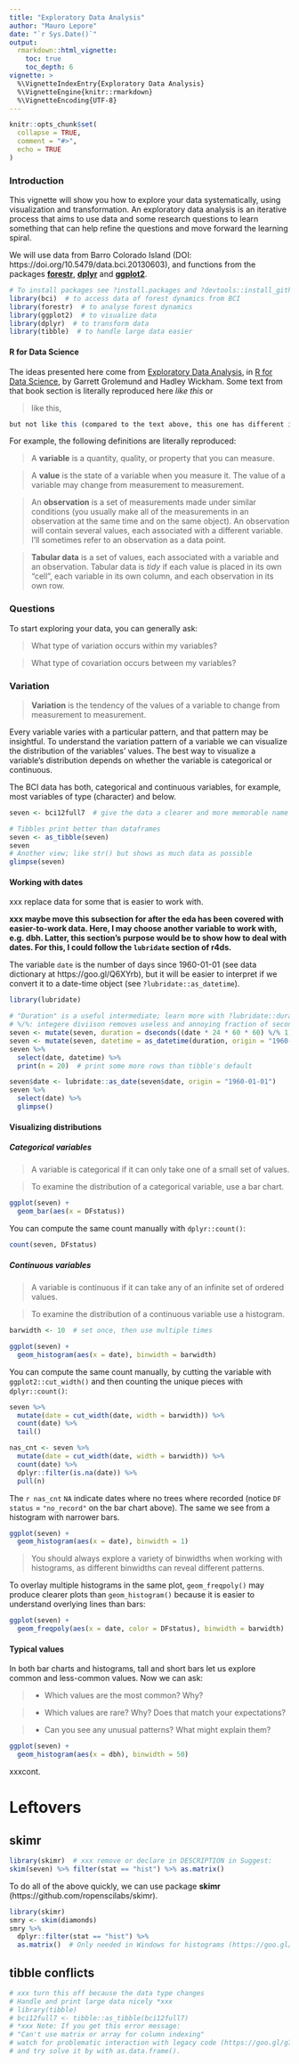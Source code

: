 ```yaml
---
title: "Exploratory Data Analysis"
author: "Mauro Lepore"
date: "`r Sys.Date()`"
output: 
  rmarkdown::html_vignette:
    toc: true
    toc_depth: 6
vignette: >
  %\VignetteIndexEntry{Exploratory Data Analysis}
  %\VignetteEngine{knitr::rmarkdown}
  %\VignetteEncoding{UTF-8}
---
```


```r
knitr::opts_chunk$set(
  collapse = TRUE,
  comment = "#>",
  echo = TRUE
)
```

### Introduction

This vignette will show you how to explore your data systematically, using visualization and transformation. An exploratory data analysis is an iterative process that aims to use data and some research questions to learn something that can help refine the questions and move forward the learning spiral.

We will use data from Barro Colorado Island (DOI: https://doi.org/10.5479/data.bci.20130603), and functions from the packages **[forestr](https://forestgeo.github.io/forestr/)**, **[dplyr](http://dplyr.tidyverse.org/)** and **[ggplot2](http://ggplot2.tidyverse.org/)**.

```r
# To install packages see ?install.packages and ?devtools::install_github
library(bci)  # to access data of forest dynamics from BCI
library(forestr)  # to analyse forest dynamics
library(ggplot2)  # to visualize data
library(dplyr)  # to transform data
library(tibble)  # to handle large data easier
```

#### R for Data Science

The ideas presented here come from [Exploratory Data Analysis](http://r4ds.had.co.nz/exploratory-data-analysis.html), in [R for Data Science](http://r4ds.had.co.nz/), by Garrett Grolemund and Hadley Wickham. Some text from that book section is literally reproduced here _like this_ or

> like this,

```R
but not like this (compared to the text above, this one has different indentation and fonttype).
```

For example, the following definitions are literally reproduced:

> A __variable__ is a quantity, quality, or property that you can measure. 

> A __value__ is the state of a variable when you measure it. The value of a
    variable may change from measurement to measurement.
  
> An __observation__ is a set of measurements made under similar conditions
    (you usually make all of the measurements in an observation at the same 
    time and on the same object). An observation will contain several values, 
    each associated with a different variable. I'll sometimes refer to 
    an observation as a data point.

> __Tabular data__ is a set of values, each associated with a variable and an 
    observation. Tabular data is _tidy_ if each value is placed in its own
    "cell", each variable in its own column, and each observation in its own 
    row. 



### Questions

To start exploring your data, you can generally ask:

> What type of variation occurs within my variables?

> What type of covariation occurs between my variables?


### Variation

> __Variation__ is the tendency of the values of a variable to change from measurement to measurement. 

Every variable varies with a particular pattern, and that pattern may be insightful. To understand the variation pattern of a variable we can visualize the distribution of the variables' values. The best way to visualize a variable's distribution depends on whether the variable is categorical or continuous.

The BCI data has both, categorical and continuous variables, for example, most variables of type <chr> (character) and <dbl> below.

```r
seven <- bci12full7  # give the data a clearer and more memorable name

# Tibbles print better than dataframes
seven <- as_tibble(seven)
seven
# Another view; like str() but shows as much data as possible
glimpse(seven)
```


#### Working with dates

xxx replace data for some that is easier to work with.

__xxx maybe move this subsection for after the eda has been covered with easier-to-work data. Here, I may choose another variable to work with, e.g. dbh. Latter, this section's purpose would be to show how to deal with dates. For this, I could follow the `lubridate` section of r4ds.__

The variable `date` is the number of days since 1960-01-01 (see data dictionary at https://goo.gl/Q6XYrb), but it will be easier to interpret if we convert it to a date-time object (see `?lubridate::as_datetime`).

```r
library(lubridate)

# "Duration" is a useful intermediate; learn more with ?lubridate::duration
# %/%: integere diviison removes useless and annoying fraction of seconds.
seven <- mutate(seven, duration = dseconds((date * 24 * 60 * 60) %/% 1))
seven <- mutate(seven, datetime = as_datetime(duration, origin = "1960-01-01"))
seven %>% 
  select(date, datetime) %>%
  print(n = 20)  # print some more rows than tibble's default
```

```r
seven$date <- lubridate::as_date(seven$date, origin = "1960-01-01")
seven %>% 
  select(date) %>% 
  glimpse()
```



#### Visualizing distributions

##### Categorical variables

> A variable is categorical if it can only take one of a small set of values.

> To examine the distribution of a categorical variable, use a bar chart.

```r
ggplot(seven) +
  geom_bar(aes(x = DFstatus))
```

You can compute the same count manually with `dplyr::count()`:

```r
count(seven, DFstatus)
```

##### Continuous variables

> A variable is continuous if it can take any of an infinite set of ordered values.

> To examine the distribution of a continuous variable use a histogram.

```r
barwidth <- 10  # set once, then use multiple times

ggplot(seven) +
  geom_histogram(aes(x = date), binwidth = barwidth)
```

You can compute the same count manually, by cutting the variable with `ggplot2::cut_width()` and then counting the unique pieces with `dplyr::count()`:

```r
seven %>% 
  mutate(date = cut_width(date, width = barwidth)) %>% 
  count(date) %>% 
  tail()
```

```r
nas_cnt <- seven %>% 
  mutate(date = cut_width(date, width = barwidth)) %>% 
  count(date) %>% 
  dplyr::filter(is.na(date)) %>% 
  pull(n)
```

The `r nas_cnt` `NA` indicate dates where no trees where recorded (notice `DF status` = `"no_record"` on the bar chart above). The same we see from a histogram with narrower bars.

```r
ggplot(seven) +
  geom_histogram(aes(x = date), binwidth = 1)
```

> You should always explore a variety of binwidths when working with histograms, as different binwidths can reveal different patterns.

To overlay multiple histograms in the same plot, `geom_freqpoly()` may produce clearer plots than `geom_histogram()` because it is easier to understand overlying lines than bars:

```r
ggplot(seven) +
  geom_freqpoly(aes(x = date, color = DFstatus), binwidth = barwidth)
```


#### Typical values

In both bar charts and histograms, tall and short bars let us explore common and less-common values. Now we can ask:

> - Which values are the most common? Why?

> - Which values are rare? Why? Does that match your expectations?

> - Can you see any unusual patterns? What might explain them?


```r
ggplot(seven) +
  geom_histogram(aes(x = dbh), binwidth = 50)
```




xxxcont.








# Leftovers

## skimr

```r
library(skimr)  # xxx remove or declare in DESCRIPTION in Suggest:
skim(seven) %>% filter(stat == "hist") %>% as.matrix()
```

To do all of the above quickly, we can use package __skimr__ (https://github.com/ropenscilabs/skimr).

```r
library(skimr)
smry <- skim(diamonds)
smry %>% 
  dplyr::filter(stat == "hist") %>% 
  as.matrix()  # Only needed in Windows for histograms (https://goo.gl/S8MaZW)
```


## tibble conflicts

```r
# xxx turn this off because the data type changes
# Handle and print large data nicely *xxx
# library(tibble)
# bci12full7 <- tibble::as_tibble(bci12full7)
# *xxx Note: If you get this error message:
# "Can't use matrix or array for column indexing"
# watch for problematic interaction with legacy code (https://goo.gl/g7rg2P)
# and try solve it by with as.data.frame().
```

